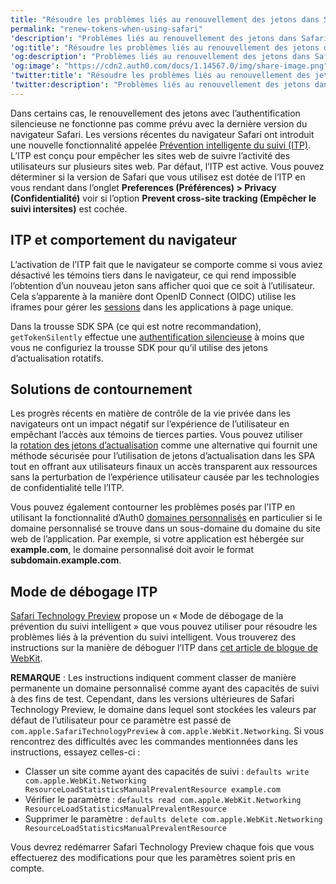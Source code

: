 ```yaml
---
title: "Résoudre les problèmes liés au renouvellement des jetons dans Safari"
permalink: "renew-tokens-when-using-safari"
'description': "Problèmes liés au renouvellement des jetons dans Safari lorsque la prévention intelligente du suivi (ITP) est activée."
'og:title': "Résoudre les problèmes liés au renouvellement des jetons dans Safari"
'og:description': "Problèmes liés au renouvellement des jetons dans Safari lorsque la prévention intelligente du suivi (ITP) est activée."
'og:image': "https://cdn2.auth0.com/docs/1.14567.0/img/share-image.png"
'twitter:title': "Résoudre les problèmes liés au renouvellement des jetons dans Safari"
'twitter:description': "Problèmes liés au renouvellement des jetons dans Safari lorsque la prévention intelligente du suivi (ITP) est activée."
---
```


Dans certains cas, le renouvellement des jetons avec l’authentification silencieuse ne fonctionne pas comme prévu avec la dernière version du navigateur Safari. Les versions récentes du navigateur Safari ont introduit une nouvelle fonctionnalité appelée [Prévention intelligente du suivi (ITP)](https://webkit.org/blog/category/privacy/). L’ITP est conçu pour empêcher les sites web de suivre l’activité des utilisateurs sur plusieurs sites web. Par défaut, l’ITP est active. Vous pouvez déterminer si la version de Safari que vous utilisez est dotée de l’ITP en vous rendant dans l’onglet **Preferences (Préférences) > Privacy (Confidentialité)** voir si l’option **Prevent cross-site tracking (Empêcher le suivi intersites)** est cochée.

## ITP et comportement du navigateur

L’activation de l’ITP fait que le navigateur se comporte comme si vous aviez désactivé les témoins tiers dans le navigateur, ce qui rend impossible l’obtention d’un nouveau jeton sans afficher quoi que ce soit à l’utilisateur. Cela s’apparente à la manière dont <Tooltip href="/docs/fr-ca/glossary?term=openid" tip="OpenID
Norme ouverte d’authentification qui permet aux applications de vérifier l’identité des utilisateurs sans avoir à collecter leurs informations de connexion." cta="Voir le glossaire">OpenID</Tooltip> Connect (OIDC) utilise les iframes pour gérer les [sessions](/docs/fr-ca/manage-users/sessions) dans les applications à page unique.

Dans la trousse SDK SPA (ce qui est notre recommandation), `getTokenSilently` effectue une [authentification silencieuse](/docs/fr-ca/authenticate/login/configure-silent-authentication) à moins que vous ne configuriez la trousse SDK pour qu’il utilise des jetons d’actualisation rotatifs.

## Solutions de contournement

Les progrès récents en matière de contrôle de la vie privée dans les navigateurs ont un impact négatif sur l’expérience de l’utilisateur en empêchant l’accès aux témoins de tierces parties. Vous pouvez utiliser la [rotation des jetons d’actualisation](/docs/fr-ca/secure/tokens/refresh-tokens/refresh-token-rotation) comme une alternative qui fournit une méthode sécurisée pour l’utilisation de jetons d’actualisation dans les SPA tout en offrant aux utilisateurs finaux un accès transparent aux ressources sans la perturbation de l’expérience utilisateur causée par les technologies de confidentialité telle l’ITP.

Vous pouvez également contourner les problèmes posés par l’ITP en utilisant la fonctionnalité d’Auth0 [domaines personnalisés](/docs/fr-ca/customize/custom-domains) en particulier si le domaine personnalisé se trouve dans un sous-domaine du domaine du site web de l’application. Par exemple, si votre application est hébergée sur **example.com**, le domaine personnalisé doit avoir le format **subdomain.example.com**.

## Mode de débogage ITP

[Safari Technology Preview](https://developer.apple.com/safari/technology-preview/) propose un « Mode de débogage de la prévention du suivi intelligent » que vous pouvez utiliser pour résoudre les problèmes liés à la prévention du suivi intelligent. Vous trouverez des instructions sur la manière de déboguer l’ITP dans [cet article de blogue de WebKit](https://webkit.org/blog/8387/itp-debug-mode-in-safari-technology-preview-62/).

**REMARQUE** : Les instructions indiquent comment classer de manière permanente un domaine personnalisé comme ayant des capacités de suivi à des fins de test. Cependant, dans les versions ultérieures de Safari Technology Preview, le domaine dans lequel sont stockées les valeurs par défaut de l’utilisateur pour ce paramètre est passé de `com.apple.SafariTechnologyPreview` à `com.apple.WebKit.Networking`. Si vous rencontrez des difficultés avec les commandes mentionnées dans les instructions, essayez celles-ci :

* Classer un site comme ayant des capacités de suivi :
  `defaults write com.apple.WebKit.Networking ResourceLoadStatisticsManualPrevalentResource example.com`
* Vérifier le paramètre :
  `defaults read com.apple.WebKit.Networking ResourceLoadStatisticsManualPrevalentResource`
* Supprimer le paramètre :
  `defaults delete com.apple.WebKit.Networking ResourceLoadStatisticsManualPrevalentResource`

Vous devrez redémarrer Safari Technology Preview chaque fois que vous effectuerez des modifications pour que les paramètres soient pris en compte.
